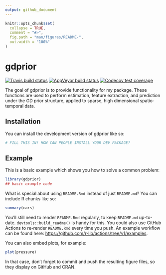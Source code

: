 ```yaml
---
output: github_document
---
```


<!-- README.md is generated from README.Rmd. Please edit that file -->

```r
knitr::opts_chunk$set(
  collapse = TRUE,
  comment = "#>",
  fig.path = "man/figures/README-",
  out.width = "100%"
)
```

# gdprior

<!-- badges: start -->
[![Travis build status](https://travis-ci.com/garrett-frady/gdprior.svg?branch=master)](https://travis-ci.com/garrett-frady/gdprior)
[![AppVeyor build status](https://ci.appveyor.com/api/projects/status/github/garrett-frady/gdprior?branch=master&svg=true)](https://ci.appveyor.com/project/garrett-frady/gdprior)
[![Codecov test coverage](https://codecov.io/gh/garrett-frady/gdprior/branch/master/graph/badge.svg)](https://app.codecov.io/gh/garrett-frady/gdprior?branch=master)
<!-- badges: end -->

The goal of gdprior is to provide functionality for my package. These functions are used to perform estimation, feature extraction, and prediction under the GD prior structure, applied to sparse, high dimensional spatio-temporal data.

## Installation

You can install the development version of gdprior like so:

``` r
# FILL THIS IN! HOW CAN PEOPLE INSTALL YOUR DEV PACKAGE?
```

## Example

This is a basic example which shows you how to solve a common problem:

```r
library(gdprior)
## basic example code
```

What is special about using `README.Rmd` instead of just `README.md`? You can include R chunks like so:

```r
summary(cars)
```

You'll still need to render `README.Rmd` regularly, to keep `README.md` up-to-date. `devtools::build_readme()` is handy for this. You could also use GitHub Actions to re-render `README.Rmd` every time you push. An example workflow can be found here: <https://github.com/r-lib/actions/tree/v1/examples>.

You can also embed plots, for example:

```r
plot(pressure)
```

In that case, don't forget to commit and push the resulting figure files, so they display on GitHub and CRAN.
